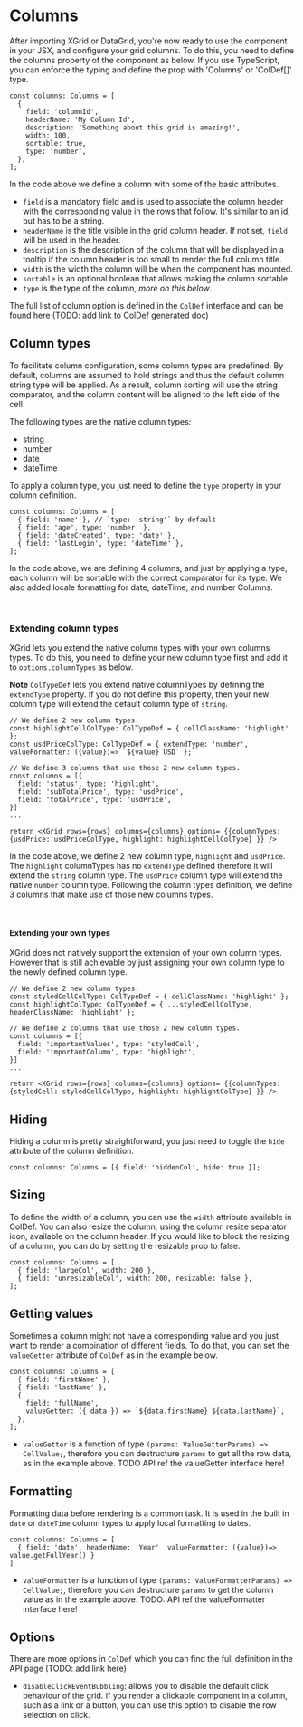 
<Meta title="1. Docs/2. Columns" component={XGrid} />

# Columns

After importing XGrid or DataGrid, you're now ready to use the component in your JSX, and configure your grid columns.
To do this, you need to define the columns property of the component as below.
If you use TypeScript, you can enforce the typing and define the prop with 'Columns' or 'ColDef[]' type.

```tsx
const columns: Columns = [
  {
    field: 'columnId',
    headerName: 'My Column Id',
    description: 'Something about this grid is amazing!',
    width: 100,
    sortable: true,
    type: 'number',
  },
];
```

In the code above we define a column with some of the basic attributes.

- `field` is a mandatory field and is used to associate the column header with the corresponding value in the rows that follow. It's similar to an id, but has to be a string.
- `headerName` is the title visible in the grid column header. If not set, `field` will be used in the header.
- `description` is the description of the column that will be displayed in a tooltip if the column header is too small to render the full column title.
- `width` is the width the column will be when the component has mounted.
- `sortable` is an optional boolean that allows making the column sortable.
- `type` is the type of the column, _more on this below_.

The full list of column option is defined in the `ColDef` interface and can be found here (TODO: add link to ColDef generated doc)

## Column types

To facilitate column configuration, some column types are predefined.
By default, columns are assumed to hold strings and thus the default column string type will be applied.
As a result, column sorting will use the string comparator, and the column content will be aligned to the left side of the cell.

The following types are the native column types:

- string
- number
- date
- dateTime

To apply a column type, you just need to define the `type` property in your column definition.

```tsx
const columns: Columns = [
  { field: 'name' }, // `type: 'string'` by default
  { field: 'age', type: 'number' },
  { field: 'dateCreated', type: 'date' },
  { field: 'lastLogin', type: 'dateTime' },
];
```

In the code above, we are defining 4 columns, and just by applying a type, each column will be sortable with the correct comparator for its type.
We also added locale formatting for date, dateTime, and number Columns.

<ColumnTypesDemo />
<br />

### Extending column types

XGrid lets you extend the native column types with your own columns types.
To do this, you need to define your new column type first and add it to `options.columnTypes` as below.

**Note** `ColTypeDef` lets you extend native columnTypes by defining the `extendType` property.
If you do not define this property, then your new column type will extend the default column type of `string`.

```tsx
// We define 2 new column types.
const highlightCellColType: ColTypeDef = { cellClassName: 'highlight' };
const usdPriceColType: ColTypeDef = { extendType: 'number', valueFormatter: ({value})=> `${value} USD` };

// We define 3 columns that use those 2 new column types.
const columns = [{
  field: 'status', type: 'highlight',
  field: 'subTotalPrice', type: 'usdPrice',
  field: 'totalPrice', type: 'usdPrice',
}]
...

return <XGrid rows={rows} columns={columns} options= {{columnTypes: {usdPrice: usdPriceColType, highlight: highlightCellColType} }} />
```

In the code above, we define 2 new column type, `highlight` and `usdPrice`. The `highlight` columnTypes has no `extendType`
defined therefore it will extend the `string` column type. The `usdPrice` column type will extend the native `number` column type.
Following the column types definition, we define 3 columns that make use of those new columns types.

<ExtendColTypesDemo />
<br />

#### Extending your own types

XGrid does not natively support the extension of your own column types. However that is still achievable by just assigning your own column type to the newly defined column type.

```tsx
// We define 2 new column types.
const styledCellColType: ColTypeDef = { cellClassName: 'highlight' };
const highlightColType: ColTypeDef = { ...styledCellColType, headerClassName: 'highlight' };

// We define 2 columns that use those 2 new column types.
const columns = [{
  field: 'importantValues', type: 'styledCell',
  field: 'importantColumn', type: 'highlight',
}]
...

return <XGrid rows={rows} columns={columns} options= {{columnTypes: {styledCell: styledCellColType, highlight: highlightColType} }} />
```

## Hiding

Hiding a column is pretty straightforward, you just need to toggle the `hide` attribute of the column definition.

```tsx
const columns: Columns = [{ field: 'hiddenCol', hide: true }];
```

<HideColumnDemo />

## Sizing

To define the width of a column, you can use the `width` attribute available in ColDef. You can also resize the column, using the column resize separator icon, available on the column header. If you would like to block the resizing of a column, you can do by setting the resizable prop to false.

```tsx
const columns: Columns = [
  { field: 'largeCol', width: 200 },
  { field: 'unresizableCol', width: 200, resizable: false },
];
```

## Getting values

Sometimes a column might not have a corresponding value and you just want to render a combination of different fields.
To do that, you can set the `valueGetter` attribute of `ColDef` as in the example below.

```tsx
const columns: Columns = [
  { field: 'firstName' },
  { field: 'lastName' },
  {
    field: 'fullName',
    valueGetter: ({ data }) => `${data.firstName} ${data.lastName}`,
  },
];
```

- `valueGetter` is a function of type `(params: ValueGetterParams) => CellValue;`, therefore you can destructure `params` to get all the row data, as in the example above.
  TODO API ref the valueGetter interface here!

<ValueGetterDemo />

## Formatting

Formatting data before rendering is a common task. It is used in the built in `date` or `dateTime` column types to apply local formatting to dates.

```tsx
const columns: Columns = [
  { field: 'date', headerName: 'Year'  valueFormatter: ({value})=> value.getFullYear() }
]
```

- `valueFormatter` is a function of type `(params: ValueFormatterParams) => CellValue;`, therefore you can destructure `params` to get the column value as in the example above.
  TODO: API ref the valueFormatter interface here!

<FormattingDemo />

## Options

There are more options in `ColDef` which you can find the full definition in the API page (TODO: add link here)

- `disableClickEventBubbling`: allows you to disable the default click behaviour of the grid. If you render a clickable component in a column, such as a link or a button, you can use this option to disable the row selection on click.
